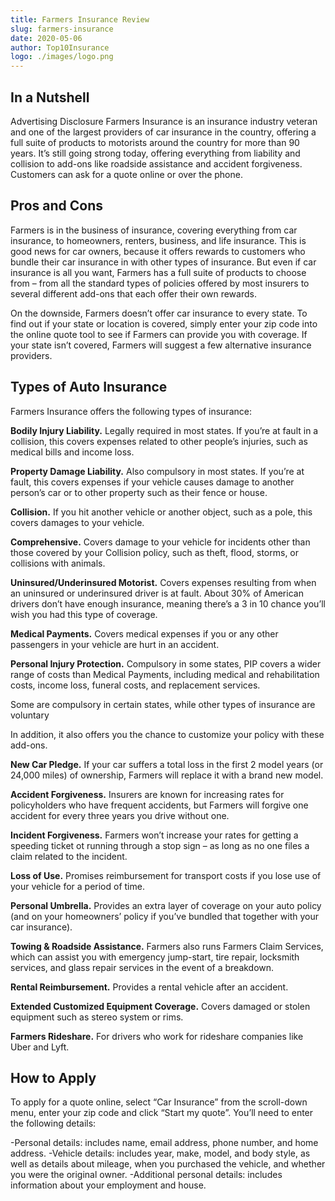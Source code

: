 ```yaml
---
title: Farmers Insurance Review
slug: farmers-insurance
date: 2020-05-06
author: Top10Insurance
logo: ./images/logo.png
---
```


## In a Nutshell

Advertising Disclosure Farmers Insurance is an insurance industry veteran and one of the largest providers of car insurance in the country, offering a full suite of products to motorists around the country for more than 90 years. It’s still going strong today, offering everything from liability and collision to add-ons like roadside assistance and accident forgiveness. Customers can ask for a quote online or over the phone.

## Pros and Cons

Farmers is in the business of insurance, covering everything from car insurance, to homeowners, renters, business, and life insurance. This is good news for car owners, because it offers rewards to customers who bundle their car insurance in with other types of insurance. But even if car insurance is all you want, Farmers has a full suite of products to choose from – from all the standard types of policies offered by most insurers to several different add-ons that each offer their own rewards.

On the downside, Farmers doesn’t offer car insurance to every state. To find out if your state or location is covered, simply enter your zip code into the online quote tool to see if Farmers can provide you with coverage. If your state isn’t covered, Farmers will suggest a few alternative insurance providers.

## Types of Auto Insurance

Farmers Insurance offers the following types of insurance:

**Bodily Injury Liability.** Legally required in most states. If you’re at fault in a collision, this covers expenses related to other people’s injuries, such as medical bills and income loss.

**Property Damage Liability.** Also compulsory in most states. If you’re at fault, this covers expenses if your vehicle causes damage to another person’s car or to other property such as their fence or house.

**Collision.** If you hit another vehicle or another object, such as a pole, this covers damages to your vehicle.

**Comprehensive.** Covers damage to your vehicle for incidents other than those covered by your Collision policy, such as theft, flood, storms, or collisions with animals.

**Uninsured/Underinsured Motorist.** Covers expenses resulting from when an uninsured or underinsured driver is at fault. About 30% of American drivers don’t have enough insurance, meaning there’s a 3 in 10 chance you’ll wish you had this type of coverage.

**Medical Payments.** Covers medical expenses if you or any other passengers in your vehicle are hurt in an accident.

**Personal Injury Protection.** Compulsory in some states, PIP covers a wider range of costs than Medical Payments, including medical and rehabilitation costs, income loss, funeral costs, and replacement services.

Some are compulsory in certain states, while other types of insurance are voluntary

In addition, it also offers you the chance to customize your policy with these add-ons.

**New Car Pledge.** If your car suffers a total loss in the first 2 model years (or 24,000 miles) of ownership, Farmers will replace it with a brand new model.

**Accident Forgiveness.** Insurers are known for increasing rates for policyholders who have frequent accidents, but Farmers will forgive one accident for every three years you drive without one.

**Incident Forgiveness.** Farmers won’t increase your rates for getting a speeding ticket ot running through a stop sign – as long as no one files a claim related to the incident.

**Loss of Use.** Promises reimbursement for transport costs if you lose use of your vehicle for a period of time.

**Personal Umbrella.** Provides an extra layer of coverage on your auto policy (and on your homeowners’ policy if you’ve bundled that together with your car insurance).

**Towing & Roadside Assistance.** Farmers also runs Farmers Claim Services, which can assist you with emergency jump-start, tire repair, locksmith services, and glass repair services in the event of a breakdown.

**Rental Reimbursement.** Provides a rental vehicle after an accident.

**Extended Customized Equipment Coverage.** Covers damaged or stolen equipment such as stereo system or rims.

**Farmers Rideshare.** For drivers who work for rideshare companies like Uber and Lyft.

## How to Apply

To apply for a quote online, select “Car Insurance” from the scroll-down menu, enter your zip code and click “Start my quote”. You’ll need to enter the following details:

-Personal details: includes name, email address, phone number, and home address.
-Vehicle details: includes year, make, model, and body style, as well as details about mileage, when you purchased the vehicle, and whether you were the original owner.
-Additional personal details: includes information about your employment and house.
